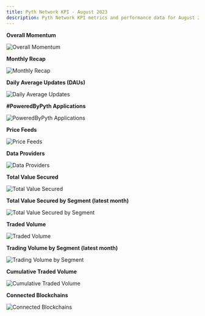 ```yaml
---
title: Pyth Network KPI - August 2023
description: Pyth Network KPI metrics and performance data for August 2023.
---
```


**Overall Momentum**

![Overall Momentum](/images/kpi/august-23/pyth-momentum-aug-23.jpg)

**Monthly Recap**

![Monthly Recap](/images/kpi/august-23/pyth-aug-23.jpg)

**Daily Average Updates (DAUs)**

![Daily Average Updates](/images/kpi/august-23/aug-23-daily-average-updates.jpg)

**#PoweredByPyth Applications**

![PoweredByPyth Applications](/images/kpi/august-23/aug-23-apps-integrations.jpg)

**Price Feeds**

![Price Feeds](/images/kpi/august-23/aug-23-price-feeds.jpg)

**Data Providers**

![Data Providers](/images/kpi/august-23/aug-23-data-providers.jpg)

**Total Value Secured**

![Total Value Secured](/images/kpi/august-23/aug-23-all-chain-tvs.jpg)

**Total Value Secured by Segment (latest month)**

![Total Value Secured by Segment](/images/kpi/august-23/aug-23-dapps-tvs.jpg)

**Traded Volume**

![Traded Volume](/images/kpi/august-23/aug-23-all-chain-volume.jpg)

**Trading Volume by Segment (latest month)**

![Trading Volume by Segment](/images/kpi/august-23/aug-23-trading-volume.jpg)

**Cumulative Traded Volume**

![Cumulative Traded Volume](/images/kpi/august-23/aug-23-traded-volume.jpg)

**Connected Blockchains**

![Connected Blockchains](/images/kpi/august-23/aug-23-connected-blockchains.jpg)
